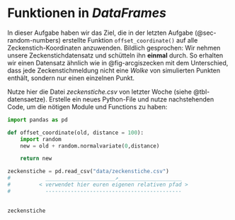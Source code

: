 # Funktionen in *DataFrames* {#sec-offset-dataframe}

In dieser Aufgabe haben wir das Ziel, die in der letzten Aufgabe (@sec-random-numbers) erstellte Funktion `offset_coordinate()` auf alle Zeckenstich-Koordinaten anzuwenden. Bildlich gesprochen: Wir nehmen unsere Zeckenstichdatensatz und schütteln ihn **einmal** durch. So erhalten wir einen Datensatz ähnlich wie in @fig-arcgiszecken mit dem Unterschied, dass jede Zeckenstichmeldung nicht eine *Wolke* von simulierten Punkten enthält, sondern nur einen einzelnen Punkt.

Nutze hier die Datei *zeckenstiche.csv* von letzter Woche (siehe @tbl-datensaetze). Erstelle ein neues Python-File und nutze nachstehenden Code, um die nötigen Module und Functions zu haben:

```python
import pandas as pd

def offset_coordinate(old, distance = 100):
    import random
    new = old + random.normalvariate(0,distance)

    return new

zeckenstiche = pd.read_csv("data/zeckenstiche.csv")
#           ______________________↗____________________
#         < verwendet hier euren eigenen relativen pfad >
#           -------------------------------------------
     

zeckenstiche
```
